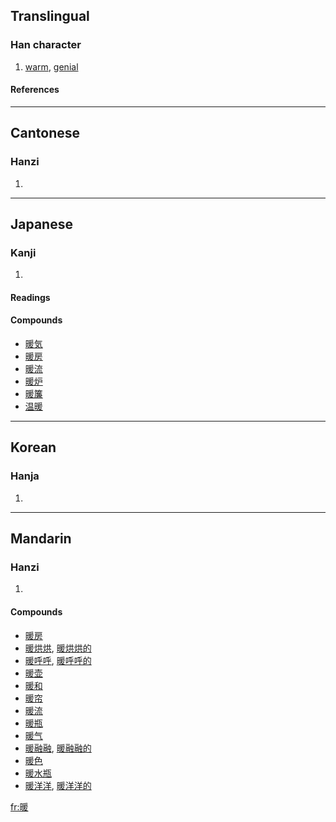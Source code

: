 {{see|煖}}

==Translingual==
===Han character===
{{Han char|rn=72|rad=日|as=09|sn=13|four=6204<sub>7</sub>|canj=日月一水 (ABME)}}
# [[warm]], [[genial]]
====References====
{{Han ref|kx=0498.260|dkj=14064|dj=0866.190|hdz=21525.010|uh=6696|ud=26262|bh=B778|bd=46968}}

----
==Cantonese==
===Hanzi===
{{yue-hanzi|jyut=|y=nyun5}}
# {{defn|Cantonese}}

----
== Japanese ==

===Kanji===
{{ja-kanji|grade=|rs=日09}}
# {{defn|Japanese}} 
====Readings====
{{ja-readings|on=[[だん]] ([[dan]]), [[なん]] ([[nan]]), [[のん]] ([[non]])|kun=[[あたたかい]] ([[暖かい]], [[atatakai]]), [[あたためる]] ([[暖める]], [[atatameru]]), [[あたたまる]] ([[暖まる]], [[atatamaru]])}}

====Compounds====
*[[暖気]]
*[[暖房]]
*[[暖流]]
*[[暖炉]]
*[[暖簾]]
*[[温暖]]

----
==Korean==
===Hanja===
{{ko-hanja|hangeul=[[난]], [[훤]]|eumhun=|rv=nan, hwon|mr=nan, hwŏn|y=nan, hwen}}
# {{defn|Korean}}

----
==Mandarin==
===Hanzi===
{{cmn-hanzi|pin=[[nuǎn]] (nuan3), [[xuān]] (xuan1)|wg=nuan<sup>3</sup>, hsüan<sup>1</sup>}}
# {{defn|Mandarin}}

====Compounds====
*[[暖房]]
*[[暖烘烘]], [[暖烘烘的]]
*[[暖呼呼]], [[暖呼呼的]]
*[[暖壶]]
*[[暖和]]
*[[暖帘]]
*[[暖流]]
*[[暖瓶]]
*[[暖气]]
*[[暖融融]], [[暖融融的]]
*[[暖色]]
*[[暖水瓶]]
*[[暖洋洋]], [[暖洋洋的]]

[[fr:暖]]